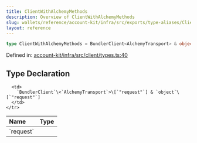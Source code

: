 ```yaml
---
title: ClientWithAlchemyMethods
description: Overview of ClientWithAlchemyMethods
slug: wallets/reference/account-kit/infra/src/exports/type-aliases/ClientWithAlchemyMethods
layout: reference
---
```


```ts
type ClientWithAlchemyMethods = BundlerClient<AlchemyTransport> & object;
```

Defined in: [account-kit/infra/src/client/types.ts:40](https://github.com/alchemyplatform/aa-sdk/blob/e3c1a23e6e03f44bf2db3afddb97a91b175cba58/account-kit/infra/src/client/types.ts#L40)

## Type Declaration

<table>
  <thead>
    <tr>
      <th align="left">Name</th>
      <th align="left">Type</th>
    </tr>
  </thead>

  <tbody>
    <tr>
      <td>
        `request`
      </td>

      <td>
        `BundlerClient`\<`AlchemyTransport`>\[`"request"`] & `object`\[`"request"`]
      </td>
    </tr>

  </tbody>
</table>

